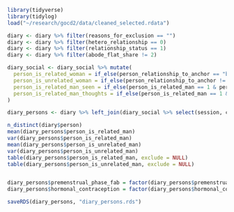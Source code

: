 
```r
library(tidyverse)
library(tidylog)
load("~/research/gocd2/data/cleaned_selected.rdata")

diary <- diary %>% filter(reasons_for_exclusion == "")
diary <- diary %>% filter(hetero_relationship == 0)
diary <- diary %>% filter(relationship_status == 1)
diary <- diary %>% filter(abode_flat_share != 2)

diary_social <- diary_social %>% mutate(
  person_is_related_woman = if_else(person_relationship_to_anchor == "biological_relative" & person_sex == 1, 1, 0),  
  person_is_unrelated_woman = if_else(person_relationship_to_anchor != "biological_relative" & person_sex == 1, 1, 0),  
  person_is_related_man_seen = if_else(person_is_related_man == 1 & person_seen == 1, 1, 0),
  person_is_related_man_thoughts = if_else(person_is_related_man == 1 & person_thought_about == 1, 1, 0)
)

diary_persons <- diary %>% left_join(diary_social %>% select(session, created_date, starts_with("person_is_related"), starts_with("person_is_unrelated")) %>% group_by(session, created_date) %>% summarise_all(~sum(., na.rm = T)))

n_distinct(diary$person)
mean(diary_persons$person_is_related_man)
var(diary_persons$person_is_related_man)
mean(diary_persons$person_is_unrelated_man)
var(diary_persons$person_is_unrelated_man)
table(diary_persons$person_is_related_man, exclude = NULL)
table(diary_persons$person_is_unrelated_man, exclude = NULL)


diary_persons$premenstrual_phase_fab = factor(diary_persons$premenstrual_phase_fab)
diary_persons$hormonal_contraception = factor(diary_persons$hormonal_contraception)

saveRDS(diary_persons, "diary_persons.rds")
```

